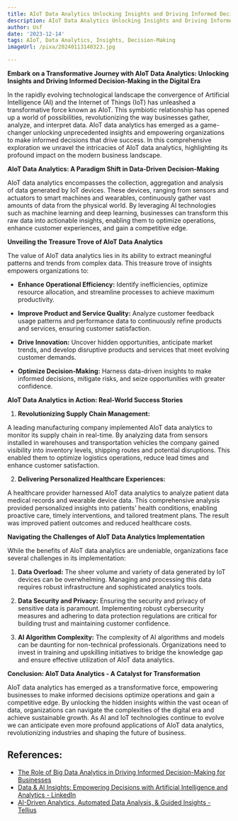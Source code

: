 ```yaml
---
title: AIoT Data Analytics Unlocking Insights and Driving Informed Decision-Making
description: AIoT Data Analytics Unlocking Insights and Driving Informed Decision-Making
author: Usf
date: '2023-12-14'
tags: AIoT, Data Analytics, Insights, Decision-Making
imageUrl: /pixa/20240113140323.jpg

---
```

**Embark on a Transformative Journey with AIoT Data Analytics: Unlocking Insights and Driving Informed Decision-Making in the Digital Era**

In the rapidly evolving technological landscape the convergence of Artificial Intelligence (AI) and the  Internet of Things  (IoT)  has unleashed a transformative force known as AIoT. This symbiotic relationship has opened up a world of  possibilities, revolutionizing the way businesses gather, analyze, and interpret data. AIoT data analytics has  emerged as a game-changer  unlocking unprecedented insights  and empowering organizations to make informed decisions that drive success.  In this comprehensive exploration we unravel the  intricacies of AIoT  data  analytics, highlighting its profound  impact on the modern business landscape.

**AIoT Data Analytics: A Paradigm Shift in Data-Driven Decision-Making**

AIoT data analytics encompasses the collection, aggregation and analysis of data generated  by  IoT devices. These devices, ranging from sensors and actuators to smart machines and wearables, continuously gather vast amounts of data from the physical world. By leveraging AI technologies such as machine learning and deep learning, businesses can transform this raw data into  actionable insights, enabling them to optimize operations, enhance customer  experiences, and gain a competitive edge.

**Unveiling the Treasure Trove of AIoT Data Analytics**

The value of AIoT data analytics lies in its ability to  extract meaningful patterns and trends from complex data. This treasure trove of insights empowers organizations to:

* **Enhance Operational Efficiency:** Identify  inefficiencies,  optimize resource allocation, and streamline processes to achieve maximum productivity.

* **Improve Product and Service Quality:** Analyze customer feedback usage patterns and performance data  to continuously refine products and services, ensuring customer  satisfaction.

* **Drive Innovation:** Uncover hidden opportunities,  anticipate market  trends, and develop disruptive products and services that meet evolving customer demands.

* **Optimize Decision-Making:** Harness data-driven insights to make informed  decisions, mitigate risks,  and seize opportunities with greater confidence.

**AIoT Data Analytics in  Action: Real-World Success Stories**

1. **Revolutionizing Supply Chain Management:**

A leading manufacturing company implemented  AIoT  data analytics to monitor its supply chain in  real-time. By analyzing data from sensors installed in warehouses  and transportation vehicles the company gained visibility  into inventory levels, shipping routes and potential  disruptions. This enabled them to optimize  logistics operations, reduce lead times and enhance customer satisfaction.

2. **Delivering Personalized Healthcare Experiences:**

A healthcare provider harnessed AIoT data  analytics to analyze patient data medical records  and  wearable device data. This comprehensive analysis  provided personalized insights  into patients' health conditions, enabling proactive care,  timely interventions, and tailored treatment plans. The result was improved  patient outcomes and reduced healthcare costs.

**Navigating the Challenges of AIoT Data Analytics Implementation**

While the benefits of AIoT data analytics are undeniable, organizations face several challenges in its implementation:

1. **Data Overload:** The sheer volume and variety of data generated by IoT devices can be overwhelming. Managing and  processing this data requires robust infrastructure and sophisticated analytics tools.

2. **Data Security  and Privacy:** Ensuring the security and privacy of sensitive data is paramount. Implementing robust  cybersecurity measures and  adhering to data protection regulations are critical for building trust and maintaining  customer confidence.

3. **AI Algorithm Complexity:** The complexity  of AI algorithms  and models can  be  daunting for non-technical professionals.  Organizations need to invest  in training and  upskilling initiatives to bridge the knowledge gap and ensure effective utilization of AIoT  data analytics.

**Conclusion:  AIoT Data Analytics - A Catalyst for Transformation**

AIoT data analytics has emerged as a transformative force, empowering  businesses to make informed decisions optimize operations and gain a competitive  edge. By unlocking the hidden insights  within the vast ocean of data, organizations can navigate the complexities of the digital era and  achieve sustainable growth. As AI and IoT technologies continue to evolve we can  anticipate even more profound applications of AIoT data analytics, revolutionizing industries and shaping the future of business.

## References:
- [The Role of Big Data Analytics in Driving Informed Decision-Making for Businesses](https://www.linkedin.com/pulse/role-big-data-analytics-driving-informed-decision-making)
- [Data & AI Insights: Empowering Decisions with Artificial Intelligence and Analytics - LinkedIn](https://www.linkedin.com/pulse/data-ai-insights-empowering-decisions-artificial-intelligence-jha-1f)
- [AI-Driven Analytics, Automated Data Analysis, & Guided Insights - Tellius](https://www.tellius.com/guided-insights/)
